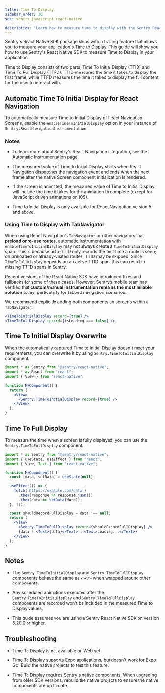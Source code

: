 ```yaml
---
title: Time To Display
sidebar_order: 30
sdk: sentry.javascript.react-native

description: "Learn how to measure time to display with the Sentry React Native SDK."
---
```


Sentry's React Native SDK package ships with a tracing feature that allows you to measure your application's [Time to Display](/product/insights/mobile/mobile-vitals/#time-to-initial-display-and-time-to-full-display). This guide will show you how to use Sentry's React Native SDK to measure Time to Display in your application.

Time to Display consists of two parts, Time To Initial Display (TTID) and Time To Full Display (TTFD). TTID measures the time it takes to display the first frame, while TTFD measures the time it takes to display the full content for the user to interact with.

## Automatic Time To Initial Display for React Navigation

To automatically measure Time to Initial Display of React Navigation Screens, enable the `enableTimeToInitialDisplay` option in your instance of `Sentry.ReactNavigationInstrumentation`.

<Include name="react-native-react-navigation-setup.mdx" />

### Notes

- To learn more about Sentry's React Navigation integration, see the [Automatic Instrumentation page](/platforms/react-native/tracing/instrumentation/automatic-instrumentation).

- The measured value of Time to Initial Display starts when React Navigation dispatches the navigation event and ends when the next frame after the native Screen component initialization is rendered.

- If the screen is animated, the measured value of Time to Initial Display will include the time it takes for the animation to complete (except for JavaScript driven animations on iOS).

- Time to Initial Display is only available for React Navigation version 5 and above.

### Using Time to Display with TabNavigator

When using React Navigation’s `TabNavigator` or other navigators that **preload or re-use routes**, automatic instrumentation with `enableTimeToInitialDisplay` may not always create a `TimeToInitialDisplay` span. This is because auto-TTID only records the first time a route is seen; on preloaded or already-visited routes, TTID may be skipped. Since `TimeToFullDisplay` depends on an active TTID span, this can result in missing TTFD spans in Sentry.

Recent versions of the React Native SDK have introduced fixes and fallbacks for some of these cases. However, Sentry’s mobile team has verified that **custom/manual instrumentation remains the most reliable solution** today, particularly for tabbed navigation scenarios.

We recommend explicitly adding both components on screens within a `TabNavigator`:

```jsx
<TimeToInitialDisplay record={true} />
<TimeToFullDisplay record={isLoading === false} />
```

## Time To Initial Display Overwrite

When the automatically captured Time to Initial Display doesn't meet your requirements, you can overwrite it by using `Sentry.TimeToInitialDisplay` component.

```jsx {8} {tabTitle: <TimeToInitialDisplay />}
import * as Sentry from "@sentry/react-native";
import * as React from "react";
import { View } from "react-native";

function MyComponent() {
  return (
    <View>
      <Sentry.TimeToInitialDisplay record={true} />
    </View>
  );
}
```

## Time To Full Display

To measure the time when a screen is fully displayed, you can use the `Sentry.TimeToFullDisplay` component.

```jsx {17} {tabTitle: <TimeToFullDisplay />}
import * as Sentry from "@sentry/react-native";
import { useState, useEffect } from "react";
import { View, Text } from "react-native";

function MyComponent() {
  const [data, setData] = useState(null);

  useEffect(() => {
    fetch('https://example.com/data')
      .then(response => response.json())
      .then(data => setData(data));
  }, []);

  const shouldRecordFullDisplay = data !== null;
  return (
    <View>
      <Sentry.TimeToFullDisplay record={shouldRecordFullDisplay} />
      {data ? <Text>{data}</Text> : <Text>Loading...</Text>}
    </View>
  );
}
```


## Notes

- The `Sentry.TimeToInitialDisplay` and `Sentry.TimeToFullDisplay` components behave the same as `<></>` when wrapped around other components.

- Any scheduled animations executed after the `Sentry.TimeToInitialDisplay` and `Sentry.TimeToFullDisplay` components are recorded won't be included in the measured Time to Display values.

- This guide assumes you are using a Sentry React Native SDK on version 5.20.0 or higher.

## Troubleshooting

- Time To Display is not available on Web yet.

- Time To Display supports Expo applications, but doesn't work for Expo Go. Build the native projects to test this feature.

- Time To Display requires Sentry's native components. When upgrading from older SDK versions, rebuild the native projects to ensure the native components are up to date.
